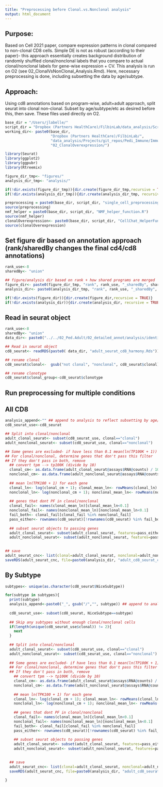```yaml
---
title: "Preprocessing before Clonal.vs.Nonclonal analysis"
output: html_document
---
```


## Purpose:
Based on Cell 2021 paper, compare expression patterns in clonal compared to non-clonal CD8 cells. Simple DE is not as robust (according to their paper)- this approach essentially creates background distribution of randomly shuffled clonal/nonclonal labels that you compare to actual clonal/nonclonal labels for gene-wise expression + CV. This analysis is run on O2 (see 02_ClonalVsNonClonal_Analysis.Rmd). Here, necessary preprocessing is done, including subsetting the data by age/subtype.

## Approach:
Using cd8 annotations based on program-wise, adult+adult approach, split seurat into clonal non-clonal. Subset by age/subtype/etc as desired before this, then save. These files used directly on O2.

```r
base_dir = "/Users/jlabelle/"
script_dir = "Dropbox (Partners HealthCare)/FilbinLab/data_analysis/Scripts/"
working_dir<- paste0(base_dir, 
                     "Dropbox (Partners HealthCare)/FilbinLab/",
                     "data_analysis/Projects/git_repos/Pedi_Immune/ImmuneCellAnalysis/02a_Tcells/01b_Adult/", 
                     "02_ClonalOverexpression/")

library(Seurat)
library(ggplot2)
library(ggpubr)
library(Rtreemix)

figure_dir_tmp<- "figures/"
analysis_dir_tmp<- "analysis/"

if(!dir.exists(figure_dir_tmp)){dir.create(figure_dir_tmp,recursive = TRUE)}
if(!dir.exists(analysis_dir_tmp)){dir.create(analysis_dir_tmp, recursive = TRUE)}

preprocessing = paste0(base_dir, script_dir, "single_cell_preprocessing_helper_functions.R")
source(preprocessing)
nmf_helper = paste0(base_dir, script_dir, "NMF_helper_function.R")
source(nmf_helper)
clonalOverexpression<- paste0(base_dir, script_dir, "CellChat_HelperFunctions.R")
source(clonalOverexpression)

```


## Set figure dir based on annotation approach (rank/sharedBy changes the final cd4/cd8 annotations)
```r
rank_use<-8
sharedBy<- "union" 

## figure/analysis dir based on rank + how shared programs are merged
figure_dir<- paste0(figure_dir_tmp, "rank", rank_use, "_sharedBy", sharedBy, "/")
analysis_dir<- paste0(analysis_dir_tmp, "rank", rank_use, "_sharedBy", sharedBy, "/")

if(!dir.exists(figure_dir)){dir.create(figure_dir,recursive = TRUE)}
if(!dir.exists(analysis_dir)){dir.create(analysis_dir, recursive = TRUE)}
```

## Read in seurat object
```r
rank_use<-8
sharedBy<- "union" 
data_dir<- paste0("../../02_Ped.Adult/02_detailed_annot/analysis/identifyCD4.CD8_byNMF/", "rank",rank_use, "_sharedBy", sharedBy, "/" )

## Read in seurat object
cd8_seurat<- readRDS(paste0( data_dir, "adult_seurat_cd8_harmony.Rds"))

## rename clonal
cd8_seurat$clonal<-  gsub("not clonal", "nonclonal", cd8_seurat$clonal)

## rename clonotype
cd8_seurat$clonal_group<-cd8_seurat$clonotype
```


###############################################
## Run preprocessing for multiple conditions ##
###############################################


## All CD8
```r
analysis_append<-"" ## append to analysis to reflect subsetting by age/subtype
cd8_seurat_use<-cd8_seurat

## Split into clonal/nonclonal
adult_clonal_seurat<- subset(cd8_seurat_use, clonal=="clonal")
adult_nonclonal_seurat<- subset(cd8_seurat_use, clonal=="nonclonal")

## Some genes are excluded- if have less than 0.1 mean(ln(TP100K + 1)) in both clonal and nonclonal
## For clonal/nonclonal, determine genes that don't pass this filter
## If they don't pass in both, remove
  ## convert tpm --> tp100K (divide by 10)
  clonal_cm<- as.data.frame(adult_clonal_seurat@assays$RNA@counts) / 10
  nonclonal_cm<- as.data.frame(adult_nonclonal_seurat@assays$RNA@counts) / 10
  
  ## mean ln(TPK100 + 1) for each gene
  clonal_ln<- log(clonal_cm + 1); clonal_mean_ln<- rowMeans(clonal_ln)
  nonclonal_ln<- log(nonclonal_cm + 1); nonclonal_mean_ln<- rowMeans(nonclonal_ln)
  
  ## genes that dont PF in clonal/nonclonal
  clonal_fail<- names(clonal_mean_ln)[clonal_mean_ln<0.1] 
  nonclonal_fail<- names(nonclonal_mean_ln)[nonclonal_mean_ln<0.1] 
  fail_both<- clonal_fail[clonal_fail %in% nonclonal_fail] 
  pass_either<- rownames(cd8_seurat)[!rownames(cd8_seurat) %in% fail_both] 
  
  ## subset seurat objects to passing genes
  adult_clonal_seurat<- subset(adult_clonal_seurat, features=pass_either)
  adult_nonclonal_seurat<- subset(adult_nonclonal_seurat, features=pass_either)
  
  
## save
adult_seurat_cnc<- list(clonal=adult_clonal_seurat, nonclonal=adult_nonclonal_seurat)
saveRDS(adult_seurat_cnc, file=paste0(analysis_dir, "adult_cd8_seurat_cnc_preprocessed", analysis_append, ".Rds"))
```



## By Subtype
```r
subtypes<- unique(as.character(cd8_seurat$NiceSubtype))

for(subtype in subtypes){
  print(subtype)
  analysis_append<-paste0("_", gsub("/","", subtype)) ## append to analysis to reflect subsetting by age/subtype
  
  cd8_seurat_use<- subset(cd8_seurat, NiceSubtype==subtype)
  
  ## Skip any subtypes without enough clonal/nonclonal cells
  if(length(unique(cd8_seurat_use$clonal)) != 2){
    next
  }
  
  ## Split into clonal/nonclonal
  adult_clonal_seurat<- subset(cd8_seurat_use, clonal=="clonal")
  adult_nonclonal_seurat<- subset(cd8_seurat_use, clonal=="nonclonal")
  
  ## Some genes are excluded- if have less than 0.1 mean(ln(TP100K + 1)) in both clonal and nonclonal
  ## For clonal/nonclonal, determine genes that don't pass this filter
  ## If they don't pass in both, remove
    ## convert tpm --> tp100K (divide by 10)
    clonal_cm<- as.data.frame(adult_clonal_seurat@assays$RNA@counts) / 10
    nonclonal_cm<- as.data.frame(adult_nonclonal_seurat@assays$RNA@counts) / 10
    
    ## mean ln(TPK100 + 1) for each gene
    clonal_ln<- log(clonal_cm + 1); clonal_mean_ln<- rowMeans(clonal_ln)
    nonclonal_ln<- log(nonclonal_cm + 1); nonclonal_mean_ln<- rowMeans(nonclonal_ln)
    
    ## genes that dont PF in clonal/nonclonal
    clonal_fail<- names(clonal_mean_ln)[clonal_mean_ln<0.1] 
    nonclonal_fail<- names(nonclonal_mean_ln)[nonclonal_mean_ln<0.1] 
    fail_both<- clonal_fail[clonal_fail %in% nonclonal_fail] 
    pass_either<- rownames(cd8_seurat)[!rownames(cd8_seurat) %in% fail_both] 
    
    ## subset seurat objects to passing genes
    adult_clonal_seurat<- subset(adult_clonal_seurat, features=pass_either)
    adult_nonclonal_seurat<- subset(adult_nonclonal_seurat, features=pass_either)
    
  
  ## save
  adult_seurat_cnc<- list(clonal=adult_clonal_seurat, nonclonal=adult_nonclonal_seurat)
  saveRDS(adult_seurat_cnc, file=paste0(analysis_dir, "adult_cd8_seurat_cnc_preprocessed", analysis_append, ".Rds"))
  
}


```

